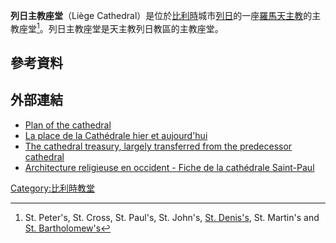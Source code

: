 '''列日主教座堂'''（Liège Cathedral）是位於[[比利時|比利時]]城市[[列日|列日]]的一座[[羅馬天主教|羅馬天主教]]的主教座堂<ref>St. Peter's, St. Cross, St. Paul's, St. John's, [[Church_of_St._Denis_(Liège)|St. Denis's]], St. Martin's and [[Collegiate_Church_of_St._Bartholomew|St. Bartholomew's]]</ref>。列日主教座堂是天主教列日教區的主教座堂。
==參考資料==
{{reflist}}
==外部連結==
* [http://architecture.relig.free.fr/images/liege/plan.jpg Plan of the cathedral]{{Wayback|url=http://architecture.relig.free.fr/images/liege/plan.jpg |date=20110614175019 }} {{fr icon}}
* [http://users.belgacom.net/claude.warzee/place_cathedrale/index.htm La place de la Cathédrale hier et aujourd'hui] {{Wayback|url=http://users.belgacom.net/claude.warzee/place_cathedrale/index.htm |date=20200208051445 }} {{fr icon}}
* [https://web.archive.org/web/20090601192345/http://www.tresordeliege.be/fr/cathedrale/st-paul.html The [[cathedral_treasury|cathedral treasury]], largely transferred from the predecessor cathedral] {{fr icon}}
* [http://architecture.relig.free.fr/liege.htm Architecture religieuse en occident - Fiche de la cathédrale Saint-Paul]{{Wayback|url=http://architecture.relig.free.fr/liege.htm |date=20110614174929 }} {{fr icon}}
{{Commons category|Cathédrale Saint-Paul, Liège|Liège Cathedral}}
{{coord|50.6403|5.5718|type:landmark_region:BE|display=title}}
[[Category:比利時教堂|Category:比利時教堂]]